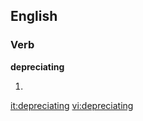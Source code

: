 
==English==

===Verb===
'''depreciating'''

# {{present participle of|[[depreciate]]}}

[[it:depreciating]]
[[vi:depreciating]]